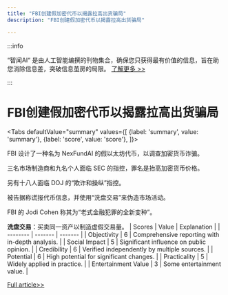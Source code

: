 ```yaml
---
title: "FBI创建假加密代币以揭露拉高出货骗局"
description: "FBI创建假加密代币以揭露拉高出货骗局"

---
```



:::info

“智闻AI“ 是由人工智能编撰的刊物集合，确保您只获得最有价值的信息，旨在助您消除信息差，突破信息茧房的局限。  [了解更多 >>](/)

:::

# FBI创建假加密代币以揭露拉高出货骗局


<Tabs
	defaultValue="summary"
	values={[
	{label: 'summary', value: 'summary'},
	{label: 'score', value: 'score'},
]}>
<TabItem value="summary">


FBI 设计了一种名为 NexFundAI 的假以太坊代币，以调查加密货币诈骗。

三名市场制造商和九名个人面临 SEC 的指控，罪名是抬高加密货币价格。

另有十八人面临 DOJ 的“欺诈和操纵”指控。

被告据称谎报代币信息，并使用“洗盘交易”来伪造市场活动。

FBI 的 Jodi Cohen 称其为“老式金融犯罪的全新变种”。

**洗盘交易**：买卖同一资产以制造虚假交易量。
</TabItem>
<TabItem value="score">
	| Scores     | Value   | Explanation |
	| -------- | ------- | ------- |
	| Objectivity  | 6    | Comprehensive reporting with in-depth analysis.    |
	| Social Impact | 5     | Significant influence on public opinion.    |
	| Credibility    | 6    | Verified independently by multiple sources.    |
	| Potential    | 6    | High potential for significant changes.    |
	| Practicality    | 5    | Widely applied in practice.    |
	| Entertainment Value    | 3    | Some entertainment value.    |
</TabItem>
</Tabs>

[Full article>>](https://yro.slashdot.org/story/24/10/10/1857245/the-fbi-secretly-created-a-coin-to-investigate-crypto-pump-and-dump-schemes?utm_source=rss1.0mainlinkanon&utm_medium=feed)
